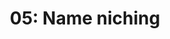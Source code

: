 ---
title: '05: Name niching'
summary: 'Ensuring and thus establishing that the FarmTech name is suitable for its niche. Making derivative names, slogans, communication headlines that resound with name.'
start: '2025-01-08'
duration: '3 days'
owner:
    image: '@images/avatars/kb.jpg'
    title: 'kb'
status: review
details:
    -
        title: Activities
        body: |
            - 'That which we call ***FarmTech***, by any other name, would still be the household name for functional farming technology?' Since it matters, how do we establish the suitability of a name?
    -
        title: Deliverables
        body: |
            - Name suitability thesis
            - Tagline or slogan
            - Potential "ticker symbol"
    -
        title: Readings
        body: |
            - [How to Pick the Best Name for Your Company](https://hbr.org/2022/03/how-to-pick-the-best-name-for-your-company)
---